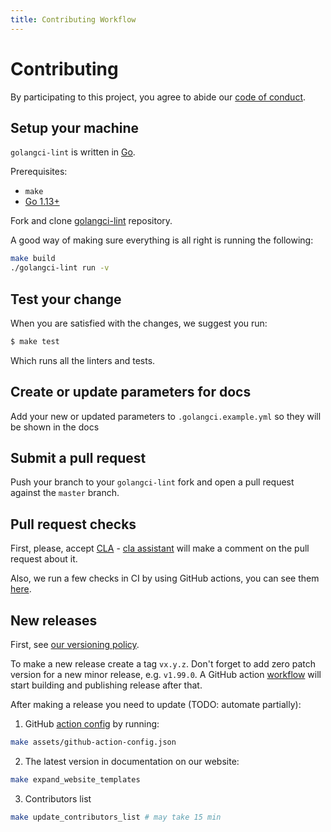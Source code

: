 ```yaml
---
title: Contributing Workflow
---
```


# Contributing

By participating to this project, you agree to abide our [code of
conduct](https://github.com/golangci/golangci-lint/blob/master/CODE_OF_CONDUCT.md).

## Setup your machine

`golangci-lint` is written in [Go](https://golang.org/).

Prerequisites:

- `make`
- [Go 1.13+](https://golang.org/doc/install)

Fork and clone [golangci-lint](https://github.com/golangci/golangci-lint) repository.

A good way of making sure everything is all right is running the following:

```sh
make build
./golangci-lint run -v
```

## Test your change

When you are satisfied with the changes, we suggest you run:

```sh
$ make test
```

Which runs all the linters and tests.

## Create or update parameters for docs

Add your new or updated parameters to `.golangci.example.yml` so they will be shown in the docs

## Submit a pull request

Push your branch to your `golangci-lint` fork and open a pull request against the
`master` branch.

## Pull request checks

First, please, accept [CLA](https://gist.github.com/jirfag/26a39fd375da84b2d5ad4296fecb0668) - [cla assistant](https://cla-assistant.io/) will
make a comment on the pull request about it.

Also, we run a few checks in CI by using GitHub actions, you can see them [here](https://github.com/golangci/golangci-lint/blob/master/.github/workflows/pr.yml).

## New releases

First, see [our versioning policy](/usage/install/#versioning-policy).

To make a new release create a tag `vx.y.z`. Don't forget to add zero patch version for a new minor release, e.g. `v1.99.0`.
A GitHub action [workflow](https://github.com/golangci/golangci-lint/blob/master/.github/workflows/tag.yml) will start building and publishing release after that.

After making a release you need to update (TODO: automate partially):

1. GitHub [action config](https://github.com/golangci/golangci-lint/blob/master/assets/github-action-config.json) by running:

```sh
make assets/github-action-config.json
```

2. The latest version in documentation on our website:

```sh
make expand_website_templates
```

3. Contributors list

```sh
make update_contributors_list # may take 15 min
```
